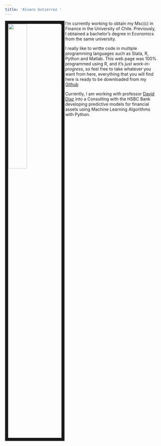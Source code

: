 ---
title: 'Alvaro Gutierrez '
---


<img src="images/profile/guty_rat.jpg" style="width:35%; border:10px solid; margin-right: 2px" align="left">



- I'm currently working to obtain my Msc(c) in Finance in the University of Chile. Previously, I obtained a bachelor's degree in Economics from the same university.



 I really like to writte code in multiple programming languages such as Stata, R, Python and Matlab. This web page was 100% programmed using R, and it's _just work-in-progress_, so feel free to take whatever you want from here, everything that you will find here is ready to be downloaded from my [Github](https://github.com/alvarogutyerrez)



Currently, I am working with professor [David Diaz](http://negocios.uchile.cl/academico_detalle.php?id=51) into a Consulting with the HSBC Bank developing predictive models for financial assets using Machine Learning Algorithms with Python. 
